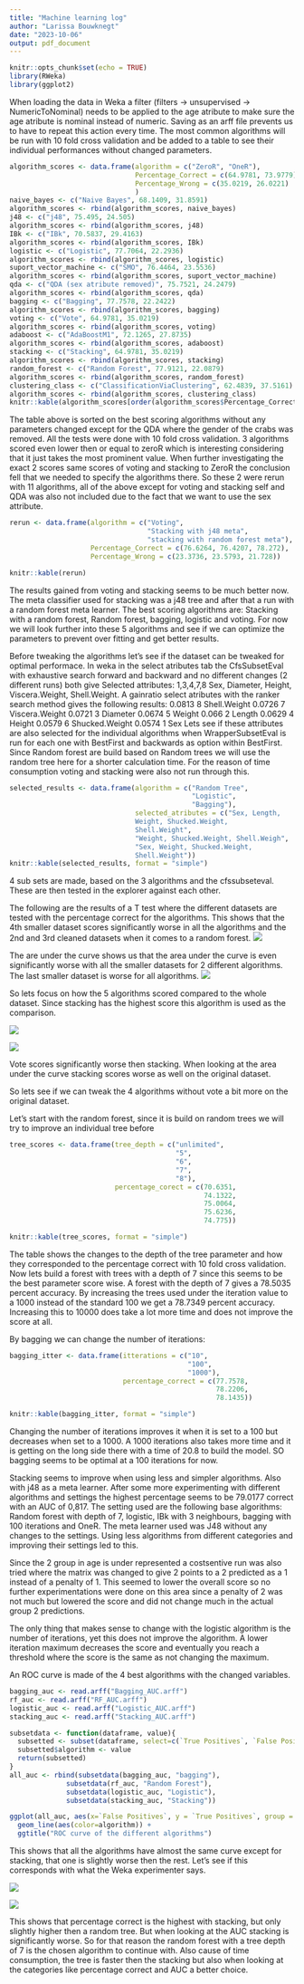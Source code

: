 ```yaml
---
title: "Machine learning log"
author: "Larissa Bouwknegt"
date: "2023-10-06"
output: pdf_document
---
```


```r
knitr::opts_chunk$set(echo = TRUE)
library(RWeka)
library(ggplot2)
```

When loading the data in Weka a filter (filters -> unsupervised -> NumericToNominal) needs to be applied to the age atribute to make sure the age atribute is nominal instead of numeric. Saving as an arff file prevents us to have to repeat this action every time. The most common algorithms will be run with 10 fold cross validation  and be added to a table to see their individual performances without changed parameters. 

```r
algorithm_scores <- data.frame(algorithm = c("ZeroR", "OneR"),
                               Percentage_Correct = c(64.9781, 73.9779),
                               Percentage_Wrong = c(35.0219, 26.0221)
                               )
naive_bayes <- c("Naive Bayes", 68.1409, 31.8591)
algorithm_scores <- rbind(algorithm_scores, naive_bayes)
j48 <- c("j48", 75.495, 24.505)
algorithm_scores <- rbind(algorithm_scores, j48)
IBk <- c("IBk", 70.5837, 29.4163)
algorithm_scores <- rbind(algorithm_scores, IBk)
logistic <- c("Logistic", 77.7064, 22.2936)
algorithm_scores <- rbind(algorithm_scores, logistic)
suport_vector_machine <- c("SMO", 76.4464, 23.5536)
algorithm_scores <- rbind(algorithm_scores, suport_vector_machine)
qda <- c("QDA (sex atribute removed)", 75.7521, 24.2479)
algorithm_scores <- rbind(algorithm_scores, qda)
bagging <- c("Bagging", 77.7578, 22.2422)
algorithm_scores <- rbind(algorithm_scores, bagging)
voting <- c("Vote", 64.9781, 35.0219)
algorithm_scores <- rbind(algorithm_scores, voting)
adaboost <- c("AdaBoostM1", 72.1265, 27.8735)
algorithm_scores <- rbind(algorithm_scores, adaboost)
stacking <- c("Stacking", 64.9781, 35.0219)
algorithm_scores <- rbind(algorithm_scores, stacking)
random_forest <- c("Random Forest", 77.9121, 22.0879)
algorithm_scores <- rbind(algorithm_scores, random_forest)
clustering_class <- c("ClassificationViaClustering", 62.4839, 37.5161)
algorithm_scores <- rbind(algorithm_scores, clustering_class)
knitr::kable(algorithm_scores[order(algorithm_scores$Percentage_Correct, decreasing = TRUE),], row.names = F)
```

The table above is sorted on the best scoring algorithms without any parameters changed except for the QDA where the gender of the crabs was removed. All the tests were done with 10 fold cross validation. 3 algorithms scored even lower then or equal to zeroR which is interesting considering that it just takes the most prominent value. When further investigating the exact 2 scores same scores of voting and stacking to ZeroR the conclusion fell that we needed to specify the algorithms there. So these 2 were rerun with 11 algorithms, all of the above except for voting and stacking self and QDA was also not included due to the fact that we want to use the sex attribute. 

```r
rerun <- data.frame(algorithm = c("Voting", 
                                  "Stacking with j48 meta", 
                                  "stacking with random forest meta"),
                    Percentage_Correct = c(76.6264, 76.4207, 78.272),
                    Percentage_Wrong = c(23.3736, 23.5793, 21.728))

knitr::kable(rerun)
```

The results gained from voting and stacking seems to be much better now. The meta classifier used for stacking was a j48 tree and after that a run with a random forest meta learner. The best scoring algorithms are: Stacking with a random forest, Random forest, bagging, logistic and voting. For now we will look further into these 5 algorithms and see if we can optimize the parameters to prevent over fitting and get better results. 

Before tweaking the algorithms let's see if the dataset can be tweaked for optimal performace. In weka in the select atributes tab the CfsSubsetEval with exhaustive search forward and backward and no different changes (2 different runs) both give Selected attributes: 1,3,4,7,8 
                     Sex,
                     Diameter,
                     Height,
                     Viscera.Weight,
                     Shell.Weight.
A gainratio select atributes with the ranker search method gives the following results: 
 0.0813   8 Shell.Weight
 0.0726   7 Viscera.Weight
 0.0721   3 Diameter
 0.0674   5 Weight
 0.066    2 Length
 0.0629   4 Height
 0.0579   6 Shucked.Weight
 0.0574   1 Sex
Lets see if these attributes are also selected for the individual algorithms when WrapperSubsetEval is run for each one with BestFirst and backwards as option within BestFirst. Since Random forest are build based on Random trees we will use the random tree here for a shorter calculation time. For the reason of time consumption voting and stacking were also not run through this. 

```r
selected_results <- data.frame(algorithm = c("Random Tree",
                                             "Logistic",
                                             "Bagging"),
                               selected_atributes = c("Sex, Length,
                               Weight, Shucked.Weight,
                               Shell.Weight", 
                               "Weight, Shucked.Weight, Shell.Weigh", 
                               "Sex, Weight, Shucked.Weight,
                               Shell.Weight"))
knitr::kable(selected_results, format = "simple")
```
4 sub sets are made, based on the 3 algorithms and the cfssubseteval. These are then tested in the explorer against each other.

The following are the results of a T test where the different datasets are tested with the percentage correct for the algorithms. This shows that the 4th smaller dataset scores significantly worse in all the algorithms and the 2nd and 3rd cleaned datasets when it comes to a random forest. 
![](Images/Ttestswapresults.png)

The are under the curve shows us that the area under the curve is even significantly worse with all the smaller datasets for 2 different algorithms. The last smaller dataset is  worse for all algorithms. 
![](Images/TtestswapresultsAOC.png)

So lets focus on how the 5 algorithms scored compared to the whole dataset. Since stacking has the highest score this algorithm is used as the comparison. 

![](Images/Stacking.png)

![](Images/StackingAUC.png)

Vote scores significantly worse then stacking. When looking at the area under the curve stacking scores worse as well on the original dataset. 

So lets see if we can tweak the 4 algorithms without vote a bit more on the original dataset. 

Let's start with the random forest, since it is build on random trees we will try to improve an individual tree before 

```r
tree_scores <- data.frame(tree_depth = c("unlimited",
                                         "5",
                                         "6",
                                         "7",
                                         "8"),
                          percentage_corect = c(70.6351,
                                                74.1322,
                                                75.0064,
                                                75.6236,
                                                74.775))

knitr::kable(tree_scores, format = "simple")
```
The table shows the changes to the depth of the tree parameter and how they corresponded to the percentage correct with 10 fold cross validation. Now lets build a forest with trees with a depth of 7 since this seems to be the best parameter score wise. A forest with the depth of 7 gives a 78.5035 percent accuracy. By increasing the trees used under the iteration value to a 1000 instead of the standard 100 we get a 78.7349 percent accuracy. Increasing this to 10000 does take a lot more time and does not improve the score at all. 

By bagging we can change the number of iterations:

```r
bagging_itter <- data.frame(itterations = c("10",
                                            "100",
                                            "1000"),
                            percentage_correct = c(77.7578,
                                                   78.2206,
                                                   78.1435))

knitr::kable(bagging_itter, format = "simple")
```
Changing the number of iterations improves it when it is set to a 100 but decreases when set to a 1000. A 1000 iterations also takes more time and it is getting on the long side there with a time of 20.8 to build the model. SO bagging seems to be optimal at a 100 iterations for now. 

Stacking seems to improve when using less and simpler algorithms. Also with j48 as a meta learner. After some more experimenting with different algorithms and settings the highest percentage seems to be 79.0177 correct with an AUC of 0,817. The setting used are the following base algorithms: Random forest with depth of 7, logistic, IBk with 3 neighbours, bagging with 100 iterations and OneR. The meta learner used was J48 without any changes to the settings. Using less algorithms from different categories and improving their settings led to this. 

Since the 2 group in age is under represented a costsentive run was also tried where the matrix was changed to give 2 points to a 2 predicted as a 1 instead of a penalty of 1. This seemed to lower the overall score so no further experimentations were done on this area since a penalty of 2 was not much but lowered the score and did not change much in the actual group 2 predictions.

The only thing that makes sense to change with the logistic algorithm is the number of iterations, yet this does not improve the algorithm. A lower iteration maximum decreases the score and eventually you reach a threshold where the score is the same as not changing the maximum. 

An ROC curve is made of the 4 best algorithms with the changed variables.

```r
bagging_auc <- read.arff("Bagging_AUC.arff")
rf_auc <- read.arff("RF_AUC.arff")
logistic_auc <- read.arff("Logistic_AUC.arff")
stacking_auc <- read.arff("Stacking_AUC.arff")

subsetdata <- function(dataframe, value){
  subsetted <- subset(dataframe, select=c(`True Positives`, `False Positives`))
  subsetted$algorithm <- value
  return(subsetted)
}
all_auc <- rbind(subsetdata(bagging_auc, "bagging"),
              subsetdata(rf_auc, "Random Forest"),
              subsetdata(logistic_auc, "Logistic"),
              subsetdata(stacking_auc, "Stacking"))

ggplot(all_auc, aes(x=`False Positives`, y = `True Positives`, group = algorithm)) +
  geom_line(aes(color=algorithm)) +
  ggtitle("ROC curve of the different algorithms")

```
This shows that all the algorithms have almost the same curve except for stacking, that one is slightly worse then the rest. Let's see if this corresponds with what the Weka experimenter says. 

![](Images/ttest2.png)

![](Images/AUC2.png)

This shows that percentage correct is the highest with stacking, but only slightly higher then a random tree. But when looking at the AUC stacking is significantly worse. So for that reason the random forest with a tree depth of 7 is the chosen algorithm to continue with. Also cause of time consumption, the tree is faster then the stacking but also when looking at the categories like percentage correct and AUC a better choice. 